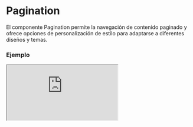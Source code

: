 
# Pagination

El componente Pagination permite la navegación de contenido paginado y ofrece opciones de personalización de estilo para adaptarse a diferentes diseños y temas.

### Ejemplo

<Iframe minHeightIframe="30dvh" src="https://fenextjs-component-storybook.vercel.app/iframe.html?args=&id=pagination-pagination--index&viewMode=story" />

### Importacion

Para importar el componente Pagination, se puede hacer desde fenextjs

```tsx copy
import { Pagination } from "fenextjs";
```

### Parametros

| Parametro | Tipo | Requerido | Default | Descripcion |
| --------- | ---- | --------- | ------- | ----------- |
| className | string | no | '' | Clase CSS para el contenedor principal de la paginación. |
| classNameItemPage | PaginationItemPageClassProps | no | \{\} | Objeto con las clases CSS para personalizar el componente de cada página. |
| classNameNPage | PaginationNPageClassProps | no | \{\} | Objeto con las clases CSS para personalizar el componente de selección de número de página. |
| showItemPage | boolean | no | true | Determina si se debe mostrar el componente de cada página en la paginación. |
| showNPage | boolean | no | true | Determina si se debe mostrar el componente de selección de número de página en la paginación. |
| listNpage | Array\<\{ id: string; text: string \}\> | no | [
                \{ id: "10", text: "10" \},
                \{ id: "20", text: "20" \},
                \{ id: "50", text: "50" \},
                \{ id: "100", text: "100" \},
                \{ id: "all", text: "All" \}
            ] | Lista de opciones de número de página para mostrar en la selección de paginación. |

### Storybook

Para ver el storybook del componente lo puede hacer con este [link](https://fenextjs-component-storybook.vercel.app/?path=/story/pagination-pagination--index)

### Usos

- Paginación básica

```tsx copy
<Pagination />
```

- Paginación con selección de número de página oculta

```tsx copy
<Pagination showNPage={false} />
```

- Paginación personalizada

```tsx copy
<Pagination className="mi-clase-personalizada" />
```

